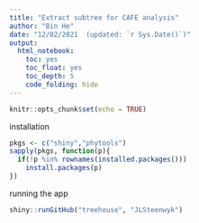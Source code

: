 ```yaml
---
title: "Extract subtree for CAFE analysis"
author: "Bin He"
date: "12/02/2021  (updated: `r Sys.Date()`)"
output: 
  html_notebook:
    toc: yes
    toc_float: yes
    toc_depth: 5
    code_folding: hide
---
```


```r
knitr::opts_chunk$set(echo = TRUE)
```

installation
```r
pkgs <- c("shiny","phytools")
sapply(pkgs, function(p){
  if(!p %in% rownames(installed.packages()))
    install.packages(p)
})
```

running the app
```r
shiny::runGitHub("treehouse", "JLSteenwyk")
```

